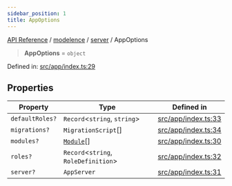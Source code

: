 ```yaml
---
sidebar_position: 1
title: AppOptions
---
```


[API Reference](/api-reference/modelence/server/type-aliases/../../../index) / [modelence](/api-reference/modelence/server/type-aliases/../../index) / [server](/api-reference/modelence/server/type-aliases/../index) / AppOptions

> **AppOptions** = `object`

Defined in: [src/app/index.ts:29](https://github.com/modelence/modelence/blob/b7933212665d40e3624c94a9f0c768239245cfa3/packages/modelence/src/app/index.ts#L29)

## Properties

| Property | Type | Defined in |
| ------ | ------ | ------ |
| <a id="defaultroles"></a> `defaultRoles?` | `Record`\<`string`, `string`\> | [src/app/index.ts:33](https://github.com/modelence/modelence/blob/b7933212665d40e3624c94a9f0c768239245cfa3/packages/modelence/src/app/index.ts#L33) |
| <a id="migrations"></a> `migrations?` | `MigrationScript`[] | [src/app/index.ts:34](https://github.com/modelence/modelence/blob/b7933212665d40e3624c94a9f0c768239245cfa3/packages/modelence/src/app/index.ts#L34) |
| <a id="modules"></a> `modules?` | [`Module`](/api-reference/modelence/server/type-aliases/../classes/Module)[] | [src/app/index.ts:30](https://github.com/modelence/modelence/blob/b7933212665d40e3624c94a9f0c768239245cfa3/packages/modelence/src/app/index.ts#L30) |
| <a id="roles"></a> `roles?` | `Record`\<`string`, `RoleDefinition`\> | [src/app/index.ts:32](https://github.com/modelence/modelence/blob/b7933212665d40e3624c94a9f0c768239245cfa3/packages/modelence/src/app/index.ts#L32) |
| <a id="server"></a> `server?` | `AppServer` | [src/app/index.ts:31](https://github.com/modelence/modelence/blob/b7933212665d40e3624c94a9f0c768239245cfa3/packages/modelence/src/app/index.ts#L31) |
